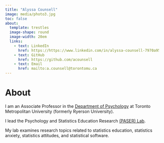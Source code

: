 ```yaml
---
title: "Alyssa Counsell"
image: media/photo3.jpg
toc: false
about: 
  template: trestles
  image-shape: round
  image-width: 20em
  links:
    - text: LinkedIn
      href: https://https://www.linkedin.com/in/alyssa-counsell-7970a954/   
    - text: GitHub
      href: https://github.com/acounsell
    - text: Email
      href: mailto:a.counsell@torontomu.ca 
---
```


# About

I am an Associate Professor in the [Department of Psychology](https://www.torontomu.ca/psychology/) at Toronto Metropolitan University (formerly Ryerson University).

I lead the Psychology and Statistics Education Research [(PASER) Lab](psystat.org).

My lab examines research topics related to statistics education, statistics anxiety, statistics attitudes, and statistical software.
